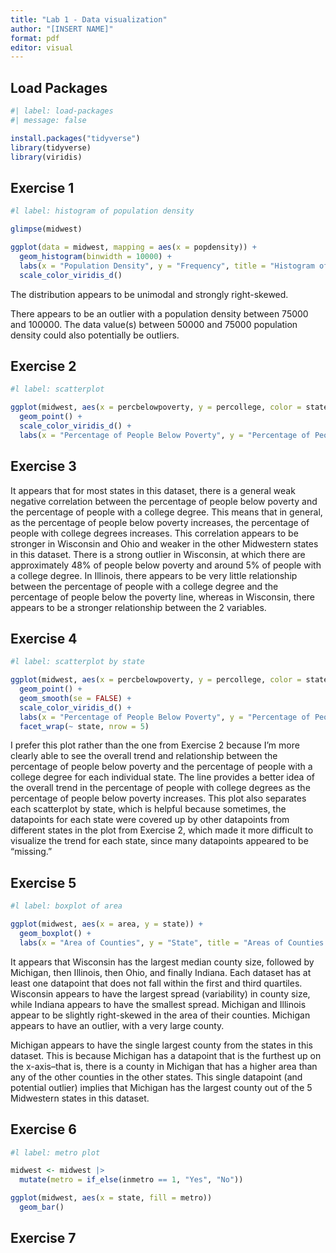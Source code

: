 ```yaml
---
title: "Lab 1 - Data visualization"
author: "[INSERT NAME]"
format: pdf
editor: visual
---
```


## Load Packages

```r
#| label: load-packages
#| message: false

install.packages("tidyverse")
library(tidyverse)
library(viridis)
```

## Exercise 1

```r
#l label: histogram of population density

glimpse(midwest)

ggplot(data = midwest, mapping = aes(x = popdensity)) +
  geom_histogram(binwidth = 10000) +
  labs(x = "Population Density", y = "Frequency", title = "Histogram of Population Density") +
  scale_color_viridis_d()

```

The distribution appears to be unimodal and strongly right-skewed.

There appears to be an outlier with a population density between 75000 and 100000. The data value(s) between 50000 and 75000 population density could also potentially be outliers.

## Exercise 2

```r
#l label: scatterplot

ggplot(midwest, aes(x = percbelowpoverty, y = percollege, color = state)) +
  geom_point() +
  scale_color_viridis_d() +
  labs(x = "Percentage of People Below Poverty", y = "Percentage of People With a College Degree", title = "Relationship between Poverty Level and College Degree by State in the Midwest")
```

## Exercise 3

It appears that for most states in this dataset, there is a general weak negative correlation between the percentage of people below poverty and the percentage of people with a college degree. This means that in general, as the percentage of people below poverty increases, the percentage of people with college degrees increases. This correlation appears to be stronger in Wisconsin and Ohio and weaker in the other Midwestern states in this dataset. There is a strong outlier in Wisconsin, at which there are approximately 48% of people below poverty and around 5% of people with a college degree. In Illinois, there appears to be very little relationship between the percentage of people with a college degree and the percentage of people below the poverty line, whereas in Wisconsin, there appears to be a stronger relationship between the 2 variables.

## Exercise 4

```r
#l label: scatterplot by state

ggplot(midwest, aes(x = percbelowpoverty, y = percollege, color = state)) +
  geom_point() +
  geom_smooth(se = FALSE) +
  scale_color_viridis_d() +
  labs(x = "Percentage of People Below Poverty", y = "Percentage of People With a College Degree", title = "Relationship between Poverty Level and College Degree by State in the Midwest") +
  facet_wrap(~ state, nrow = 5)
```

I prefer this plot rather than the one from Exercise 2 because I'm more clearly able to see the overall trend and relationship between the percentage of people below poverty and the percentage of people with a college degree for each individual state. The line provides a better idea of the overall trend in the percentage of people with college degrees as the percentage of people below poverty increases. This plot also separates each scatterplot by state, which is helpful because sometimes, the datapoints for each state were covered up by other datapoints from different states in the plot from Exercise 2, which made it more difficult to visualize the trend for each state, since many datapoints appeared to be "missing."

## Exercise 5

```r
#l label: boxplot of area

ggplot(midwest, aes(x = area, y = state)) +
  geom_boxplot() +
  labs(x = "Area of Counties", y = "State", title = "Areas of Counties in Different States")
```

It appears that Wisconsin has the largest median county size, followed by Michigan, then Illinois, then Ohio, and finally Indiana. Each dataset has at least one datapoint that does not fall within the first and third quartiles. Wisconsin appears to have the largest spread (variability) in county size, while Indiana appears to have the smallest spread. Michigan and Illinois appear to be slightly right-skewed in the area of their counties. Michigan appears to have an outlier, with a very large county.

Michigan appears to have the single largest county from the states in this dataset. This is because Michigan has a datapoint that is the furthest up on the x-axis--that is, there is a county in Michigan that has a higher area than any of the other counties in the other states. This single datapoint (and potential outlier) implies that Michigan has the largest county out of the 5 Midwestern states in this dataset.

## Exercise 6

```r
#l label: metro plot

midwest <- midwest |>
  mutate(metro = if_else(inmetro == 1, "Yes", "No"))

ggplot(midwest, aes(x = state, fill = metro))
  geom_bar()
```

## Exercise 7
